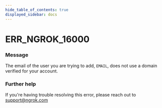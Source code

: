 ```yaml
---
hide_table_of_contents: true
displayed_sidebar: docs
---
```



# ERR_NGROK_16000

### Message
The email of the user you are trying to add, `EMAIL`, does not use a domain verified for your account.

<ErrorDetails error='err_ngrok_16000' />


### Further help
If you're having trouble resolving this error, please reach out to [support@ngrok.com](mailto:support@ngrok.com?subject=Help%20with%20ERR_NGROK_16000)

